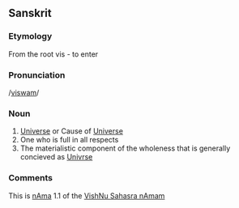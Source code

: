 ==Sanskrit==
===Etymology===
From the root vis - to enter 
===Pronunciation===
/[[Pronunciation guide|viswam]]/
===Noun===
# [[Universe]] or Cause of [[Universe]]
# One who is full in all respects
# The materialistic component of the wholeness that is generally concieved as [[Univrse]]

===Comments===
This is [[nAma]] 1.1 of the [[VishNu Sahasra nAmam]]